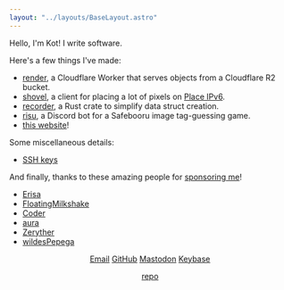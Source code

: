 ```yaml
---
layout: "../layouts/BaseLayout.astro"
---
```



<Kot />

Hello, I'm Kot! I write software.

Here's a few things I've made:

-   [render](https://github.com/kotx/render), a Cloudflare Worker that serves objects from a Cloudflare R2 bucket.
-   [shovel](https://github.com/kotx/shovel), a client for placing a lot of pixels on [Place IPv6](https://v6.sys42.net/).
-   [recorder](https://github.com/kotx/recorder), a Rust crate to simplify data struct creation.
-   [risu](https://github.com/kotx/risu), a Discord bot for a Safebooru image tag-guessing game.
-   [this website](https://github.com/kotx/yukata.tech)!

Some miscellaneous details:

-   [SSH keys](/keys.txt)

And finally, thanks to these amazing people for [sponsoring me](https://github.com/sponsors/kotx)!

-   [Erisa](https://erisa.uk)
-   [FloatingMilkshake](https://github.com/FloatingMilkshake)
-   [Coder](https://github.com/coder)
-   [aura](https://github.com/auravoid)
-   [Zeryther](https://github.com/Zeryther)
-   [wildesPepega](https://github.com/wildesPepega)

<center>

[Email](mailto:kot@yukata.tech) [GitHub](https://github.com/kotx) [Mastodon](https://uwu.social/@kot) [Keybase](https://keybase.io/kot)

[repo](https://github.com/kotx/yukata.tech)

</center>
